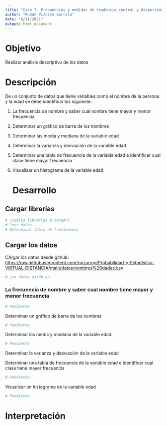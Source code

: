 ---
title: "Caso 7. Frecuencias y medidas de tendencia central y dispersión"
author: "Rubén Pizarro Gurrola"
date: "8/11/2021"
output: html_document
---

# Objetivo

Realizar análisis descriptivo de los datos

# Descripción

De un conjunto de datos que tiene variables como el nombre de la persona y la edad se debe identificar los siguiente:

1.  La frecuencia de nombre y saber cual nombre tiene mayor y menor frecuencia

2.  Determinar un gráfico de barra de los nombres

3.  Determinar las media y mediana de la variable edad

4.  Determinar la varianza y desviación de la variable edad

5.  Determinar una tabla de frecuencia de la variable edad e identificar cual clase tiene maypr frecuencia

6.  Visualizar un histograma de la variable edad

    # Desarrollo

## Cargar librerías

```{r}
# ¿cuáles librerías a cargar?
# Leer datos
# Determinar tabla de freciencoas
```

## Cargar los datos

CArgar los datos desde github: <https://raw.githubusercontent.com/rpizarrog/Probabilidad-y-EstadIstica-VIRTUAL-DISTANCIA/main/datos/nombres%20dades.csv>

```{r}
# Los datos están en 
```

### La frecuencia de nombre y saber cual nombre tiene mayor y menor frecuencia

```{r}
# Pendiente

```

Determinar un gráfico de barra de los nombres

```{r}
# Pendiente

```

Determinar las media y mediana de la variable edad

```{r}
# Pendiente

```

Determinar la varianza y desviación de la variable edad

Determinar una tabla de frecuencia de la variable edad e identificar cual clase tiene mayor frecuencia

```{r}
# Pendiente

```

Visualizar un histograma de la variable edad

```{r}
# Pendiente

```

# Interpretación

